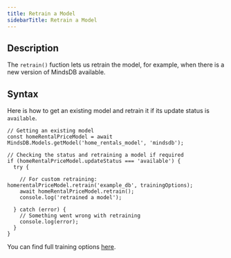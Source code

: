 ```yaml
---
title: Retrain a Model
sidebarTitle: Retrain a Model
---
```


## Description

The `retrain()` fuction lets us retrain the model, for example, when there is a new version of MindsDB available.

## Syntax

Here is how to get an existing model and retrain it if its update status is `available`.

```
// Getting an existing model
const homeRentalPriceModel = await MindsDB.Models.getModel('home_rentals_model', 'mindsdb');

// Checking the status and retraining a model if required
if (homeRentalPriceModel.updateStatus === 'available') {
  try {
  
    // For custom retraining: homerentalPriceModel.retrain('example_db', trainingOptions);
    await homeRentalPriceModel.retrain();
    console.log('retrained a model');
      
  } catch (error) {
    // Something went wrong with retraining
    console.log(error);
  }
}
```

You can find full training options [here](https://mindsdb.github.io/mindsdb-js-sdk/interfaces/models_trainingOptions.TrainingOptions.html).
